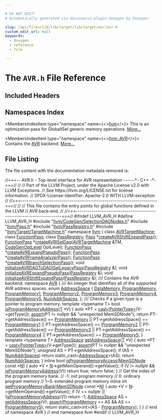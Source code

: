 ```yaml
---

# DO NOT EDIT!
# Automatically generated via docusaurus-plugin-doxygen by Doxygen.

slug: /api/files/lib/lib/target/lib/target/avr/avr-h
custom_edit_url: null
keywords:
  - doxygen
  - reference
  - file

---
```





# The `AVR.h` File Reference

<DoxygenPage pluginConfig={pluginConfig}>



## Included Headers

<IncludesList>
<IncludesListItem
  filePath="llvm/CodeGen/SelectionDAGNodes.h"
  permalink="/docs/api/files/include/include/llvm/include/llvm/codegen/selectiondagnodes-h"
  isLocal="true" />
<IncludesListItem
  filePath="llvm/Pass.h"
  permalink="/docs/api/files/include/include/llvm/pass-h"
  isLocal="true" />
<IncludesListItem
  filePath="llvm/PassRegistry.h"
  permalink="/docs/api/files/include/include/llvm/passregistry-h"
  isLocal="true" />
<IncludesListItem
  filePath="llvm/Target/TargetMachine.h"
  permalink="/docs/api/files/include/include/llvm/include/llvm/target/targetmachine-h"
  isLocal="true" />
</IncludesList>

## Namespaces Index

<MembersIndex>

<MembersIndexItem
  type="namespace"
  name={<><a href="/docs/api/namespaces/llvm">llvm</a></>}>
This is an optimization pass for GlobalISel generic memory operations. <a href="/docs/api/namespaces/llvm/#details">More...</a>
</MembersIndexItem>

<MembersIndexItem
  type="namespace"
  name={<><a href="/docs/api/namespaces/llvm/avr">llvm::AVR</a></>}>
Contains the <a href="/docs/api/namespaces/llvm/avr">AVR</a> backend. <a href="/docs/api/namespaces/llvm/avr/#details">More...</a>
</MembersIndexItem>

</MembersIndex>


## File Listing

The file content with the documentation metadata removed is:

<ProgramListing>

<Link id="l00001" /><CodeLine lineNumber="1"><span class="doxyHighlightComment">//===-- AVR.h - Top-level interface for AVR representation ------&#42;- C++ -&#42;-===//</span></CodeLine>
<Link id="l00002" /><CodeLine lineNumber="2"><span class="doxyHighlightComment">//</span></CodeLine>
<Link id="l00003" /><CodeLine lineNumber="3"><span class="doxyHighlightComment">// Part of the LLVM Project, under the Apache License v2.0 with LLVM Exceptions.</span></CodeLine>
<Link id="l00004" /><CodeLine lineNumber="4"><span class="doxyHighlightComment">// See https://llvm.org/LICENSE.txt for license information.</span></CodeLine>
<Link id="l00005" /><CodeLine lineNumber="5"><span class="doxyHighlightComment">// SPDX-License-Identifier: Apache-2.0 WITH LLVM-exception</span></CodeLine>
<Link id="l00006" /><CodeLine lineNumber="6"><span class="doxyHighlightComment">//</span></CodeLine>
<Link id="l00007" /><CodeLine lineNumber="7"><span class="doxyHighlightComment">//===----------------------------------------------------------------------===//</span></CodeLine>
<Link id="l00008" /><CodeLine lineNumber="8"><span class="doxyHighlightComment">//</span></CodeLine>
<Link id="l00009" /><CodeLine lineNumber="9"><span class="doxyHighlightComment">// This file contains the entry points for global functions defined in the LLVM</span></CodeLine>
<Link id="l00010" /><CodeLine lineNumber="10"><span class="doxyHighlightComment">// AVR back-end.</span></CodeLine>
<Link id="l00011" /><CodeLine lineNumber="11"><span class="doxyHighlightComment">//</span></CodeLine>
<Link id="l00012" /><CodeLine lineNumber="12"><span class="doxyHighlightComment">//===----------------------------------------------------------------------===//</span></CodeLine>
<Link id="l00013" /><CodeLine lineNumber="13"></CodeLine>
<Link id="l00014" /><CodeLine lineNumber="14"><span class="doxyHighlightPreprocessor">#ifndef LLVM&#95;AVR&#95;H</span></CodeLine>
<Link id="l00015" /><CodeLine lineNumber="15"><span class="doxyHighlightPreprocessor">#define LLVM&#95;AVR&#95;H</span></CodeLine>
<Link id="l00016" /><CodeLine lineNumber="16"></CodeLine>
<Link id="l00017" /><CodeLine lineNumber="17"><span class="doxyHighlightPreprocessor">#include &quot;<a href="/docs/api/files/include/include/llvm/include/llvm/codegen/selectiondagnodes-h">llvm/CodeGen/SelectionDAGNodes.h</a>&quot;</span></CodeLine>
<Link id="l00018" /><CodeLine lineNumber="18"><span class="doxyHighlightPreprocessor">#include &quot;<a href="/docs/api/files/include/include/llvm/pass-h">llvm/Pass.h</a>&quot;</span></CodeLine>
<Link id="l00019" /><CodeLine lineNumber="19"><span class="doxyHighlightPreprocessor">#include &quot;<a href="/docs/api/files/include/include/llvm/passregistry-h">llvm/PassRegistry.h</a>&quot;</span></CodeLine>
<Link id="l00020" /><CodeLine lineNumber="20"><span class="doxyHighlightPreprocessor">#include &quot;<a href="/docs/api/files/include/include/llvm/include/llvm/target/targetmachine-h">llvm/Target/TargetMachine.h</a>&quot;</span></CodeLine>
<Link id="l00021" /><CodeLine lineNumber="21"></CodeLine>
<Link id="l00022" /><CodeLine lineNumber="22"><span class="doxyHighlightKeyword">namespace </span><span class="doxyHighlight"><a href="/docs/api/namespaces/llvm">llvm</a> &#123;</span></CodeLine>
<Link id="l00023" /><CodeLine lineNumber="23"></CodeLine>
<Link id="l00024" /><CodeLine lineNumber="24"><span class="doxyHighlightKeyword">class </span><span class="doxyHighlight"><a href="/docs/api/classes/llvm/avrtargetmachine">AVRTargetMachine</a>;</span></CodeLine>
<Link id="l00025" /><CodeLine lineNumber="25"><span class="doxyHighlightKeyword">class </span><span class="doxyHighlight"><a href="/docs/api/classes/llvm/functionpass">FunctionPass</a>;</span></CodeLine>
<Link id="l00026" /><CodeLine lineNumber="26"><span class="doxyHighlightKeyword">class </span><span class="doxyHighlight"><a href="/docs/api/classes/llvm/passregistry">PassRegistry</a>;</span></CodeLine>
<Link id="l00027" /><CodeLine lineNumber="27"></CodeLine>
<Link id="l00028" /><CodeLine lineNumber="28" lineLink="/docs/api/namespaces/llvm/#a9a2d9afb701bf1905a497e1e1977e9df"><span class="doxyHighlight"><a href="/docs/api/classes/llvm/pass">Pass</a> &#42;<a href="/docs/api/namespaces/llvm/#a9a2d9afb701bf1905a497e1e1977e9df">createAVRShiftExpandPass</a>();</span></CodeLine>
<Link id="l00029" /><CodeLine lineNumber="29"><span class="doxyHighlight"><a href="/docs/api/classes/llvm/functionpass">FunctionPass</a> &#42;<a href="/docs/api/namespaces/llvm/#a500e723ac0845880620b1d1008215b86">createAVRISelDag</a>(<a href="/docs/api/classes/llvm/avrtargetmachine">AVRTargetMachine</a> &amp;TM, <a href="/docs/api/namespaces/llvm/#a8ec1bf8d7b792ca9fac56f8514db18d2">CodeGenOptLevel</a> OptLevel);</span></CodeLine>
<Link id="l00030" /><CodeLine lineNumber="30" lineLink="/docs/api/namespaces/llvm/#a6ac9db8a217bf6de3f1f146577061705"><span class="doxyHighlight"><a href="/docs/api/classes/llvm/functionpass">FunctionPass</a> &#42;<a href="/docs/api/namespaces/llvm/#a6ac9db8a217bf6de3f1f146577061705">createAVRExpandPseudoPass</a>();</span></CodeLine>
<Link id="l00031" /><CodeLine lineNumber="31"><span class="doxyHighlight"><a href="/docs/api/classes/llvm/functionpass">FunctionPass</a> &#42;<a href="/docs/api/namespaces/llvm/#a4f4dc0edf4b373c54c0c642de885d576">createAVRFrameAnalyzerPass</a>();</span></CodeLine>
<Link id="l00032" /><CodeLine lineNumber="32" lineLink="/docs/api/namespaces/llvm/#ad00676780dfa36a7d8e8dc36b44d0704"><span class="doxyHighlight"><a href="/docs/api/classes/llvm/functionpass">FunctionPass</a> &#42;<a href="/docs/api/namespaces/llvm/#ad00676780dfa36a7d8e8dc36b44d0704">createAVRBranchSelectionPass</a>();</span></CodeLine>
<Link id="l00033" /><CodeLine lineNumber="33"></CodeLine>
<Link id="l00034" /><CodeLine lineNumber="34" lineLink="/docs/api/namespaces/llvm/#a7f70faf66bb3f65696494f21a4259326"><span class="doxyHighlightKeywordType">void</span><span class="doxyHighlight"> <a href="/docs/api/namespaces/llvm/#a7f70faf66bb3f65696494f21a4259326">initializeAVRDAGToDAGISelLegacyPass</a>(<a href="/docs/api/classes/llvm/passregistry">PassRegistry</a> &amp;);</span></CodeLine>
<Link id="l00035" /><CodeLine lineNumber="35" lineLink="/docs/api/namespaces/llvm/#a16ceb4ec445b9783e0c4d1411876203b"><span class="doxyHighlightKeywordType">void</span><span class="doxyHighlight"> <a href="/docs/api/namespaces/llvm/#a16ceb4ec445b9783e0c4d1411876203b">initializeAVRExpandPseudoPass</a>(<a href="/docs/api/classes/llvm/passregistry">PassRegistry</a> &amp;);</span></CodeLine>
<Link id="l00036" /><CodeLine lineNumber="36" lineLink="/docs/api/namespaces/llvm/#a0a69298bfcafeb8dd0fc830e000f7f1b"><span class="doxyHighlightKeywordType">void</span><span class="doxyHighlight"> <a href="/docs/api/namespaces/llvm/#a0a69298bfcafeb8dd0fc830e000f7f1b">initializeAVRShiftExpandPass</a>(<a href="/docs/api/classes/llvm/passregistry">PassRegistry</a> &amp;);</span></CodeLine>
<Link id="l00037" /><CodeLine lineNumber="37"></CodeLine>
<Link id="l00038" /><CodeLine lineNumber="38"><span class="doxyHighlightComment">/// Contains the AVR backend.</span></CodeLine>
<Link id="l00039" /><CodeLine lineNumber="39" lineLink="/docs/api/namespaces/llvm/avr"><span class="doxyHighlightKeyword">namespace </span><span class="doxyHighlight"><a href="/docs/api/namespaces/llvm/avr">AVR</a> &#123;</span></CodeLine>
<Link id="l00040" /><CodeLine lineNumber="40"></CodeLine>
<Link id="l00041" /><CodeLine lineNumber="41"><span class="doxyHighlightComment">/// An integer that identifies all of the supported AVR address spaces.</span></CodeLine>
<Link id="l00042" /><CodeLine lineNumber="42" lineLink="/docs/api/namespaces/llvm/avr/#ab7fa9bb927a227efb1a38db426c5aaf6"><span class="doxyHighlightKeyword">enum</span><span class="doxyHighlight"> <a href="/docs/api/namespaces/llvm/avr/#ab7fa9bb927a227efb1a38db426c5aaf6">AddressSpace</a> &#123;</span></CodeLine>
<Link id="l00043" /><CodeLine lineNumber="43" lineLink="/docs/api/namespaces/llvm/avr/#ab7fa9bb927a227efb1a38db426c5aaf6a15965363d5b3196779a2758b5f4ea777"><span class="doxyHighlight">  <a href="/docs/api/namespaces/llvm/avr/#ab7fa9bb927a227efb1a38db426c5aaf6a15965363d5b3196779a2758b5f4ea777">DataMemory</a>,</span></CodeLine>
<Link id="l00044" /><CodeLine lineNumber="44" lineLink="/docs/api/namespaces/llvm/avr/#ab7fa9bb927a227efb1a38db426c5aaf6a467a127a5b333ac481886bc438195f39"><span class="doxyHighlight">  <a href="/docs/api/namespaces/llvm/avr/#ab7fa9bb927a227efb1a38db426c5aaf6a467a127a5b333ac481886bc438195f39">ProgramMemory</a>,</span></CodeLine>
<Link id="l00045" /><CodeLine lineNumber="45" lineLink="/docs/api/namespaces/llvm/avr/#ab7fa9bb927a227efb1a38db426c5aaf6a7f665801fc3404179d216811ff0e078e"><span class="doxyHighlight">  <a href="/docs/api/namespaces/llvm/avr/#ab7fa9bb927a227efb1a38db426c5aaf6a7f665801fc3404179d216811ff0e078e">ProgramMemory1</a>,</span></CodeLine>
<Link id="l00046" /><CodeLine lineNumber="46" lineLink="/docs/api/namespaces/llvm/avr/#ab7fa9bb927a227efb1a38db426c5aaf6a50e0252b5e7ef8f8436a17833c68e129"><span class="doxyHighlight">  <a href="/docs/api/namespaces/llvm/avr/#ab7fa9bb927a227efb1a38db426c5aaf6a50e0252b5e7ef8f8436a17833c68e129">ProgramMemory2</a>,</span></CodeLine>
<Link id="l00047" /><CodeLine lineNumber="47" lineLink="/docs/api/namespaces/llvm/avr/#ab7fa9bb927a227efb1a38db426c5aaf6afc31612b630161a10ae6136e5269a838"><span class="doxyHighlight">  <a href="/docs/api/namespaces/llvm/avr/#ab7fa9bb927a227efb1a38db426c5aaf6afc31612b630161a10ae6136e5269a838">ProgramMemory3</a>,</span></CodeLine>
<Link id="l00048" /><CodeLine lineNumber="48" lineLink="/docs/api/namespaces/llvm/avr/#ab7fa9bb927a227efb1a38db426c5aaf6a7c223f9bbe2b2c14ae004a7881ce50b0"><span class="doxyHighlight">  <a href="/docs/api/namespaces/llvm/avr/#ab7fa9bb927a227efb1a38db426c5aaf6a7c223f9bbe2b2c14ae004a7881ce50b0">ProgramMemory4</a>,</span></CodeLine>
<Link id="l00049" /><CodeLine lineNumber="49" lineLink="/docs/api/namespaces/llvm/avr/#ab7fa9bb927a227efb1a38db426c5aaf6ab548472c1931ea8aab10863b9976bbec"><span class="doxyHighlight">  <a href="/docs/api/namespaces/llvm/avr/#ab7fa9bb927a227efb1a38db426c5aaf6ab548472c1931ea8aab10863b9976bbec">ProgramMemory5</a>,</span></CodeLine>
<Link id="l00050" /><CodeLine lineNumber="50" lineLink="/docs/api/namespaces/llvm/avr/#ab7fa9bb927a227efb1a38db426c5aaf6a3fdfc200e0c408e424e4988735b1de58"><span class="doxyHighlight">  <a href="/docs/api/namespaces/llvm/avr/#ab7fa9bb927a227efb1a38db426c5aaf6a3fdfc200e0c408e424e4988735b1de58">NumAddrSpaces</a>,</span></CodeLine>
<Link id="l00051" /><CodeLine lineNumber="51"><span class="doxyHighlight">&#125;;</span></CodeLine>
<Link id="l00052" /><CodeLine lineNumber="52"></CodeLine>
<Link id="l00053" /><CodeLine lineNumber="53"><span class="doxyHighlightComment">/// Checks if a given type is a pointer to program memory.</span></CodeLine>
<Link id="l00054" /><CodeLine lineNumber="54" lineLink="/docs/api/namespaces/llvm/avr/#aaef9228fcde19f54da2a08e85cbb25af"><span class="doxyHighlightKeyword">template</span><span class="doxyHighlight"> &lt;</span><span class="doxyHighlightKeyword">typename</span><span class="doxyHighlight"> T&gt; </span><span class="doxyHighlightKeywordType">bool</span><span class="doxyHighlight"> <a href="/docs/api/namespaces/llvm/avr/#aaef9228fcde19f54da2a08e85cbb25af">isProgramMemoryAddress</a>(<a href="/docs/api/files/lib/lib/target/lib/target/mips/mips16isellowering-cpp/#a0acb682b8260ab1c60b918599864e2e5">T</a> &#42;V) &#123;</span></CodeLine>
<Link id="l00055" /><CodeLine lineNumber="55"><span class="doxyHighlight">  </span><span class="doxyHighlightKeyword">auto</span><span class="doxyHighlight"> &#42;PT = <a href="/docs/api/namespaces/llvm/#ac4fc845f5ed92de63cd4474f128f5fc5">cast&lt;PointerType&gt;</a>(V-&gt;getType());</span></CodeLine>
<Link id="l00056" /><CodeLine lineNumber="56"><span class="doxyHighlight">  <a href="/docs/api/files/lib/lib/target/lib/target/amdgpu/silowercontrolflow-cpp/#a4868c5d81c5ccc98c47aeab6244346a0">assert</a>(PT != </span><span class="doxyHighlightKeyword">nullptr</span><span class="doxyHighlight"> &amp;&amp; </span><span class="doxyHighlightStringLiteral">&quot;unexpected MemSDNode&quot;</span><span class="doxyHighlight">);</span></CodeLine>
<Link id="l00057" /><CodeLine lineNumber="57"><span class="doxyHighlight">  </span><span class="doxyHighlightKeywordFlow">return</span><span class="doxyHighlight"> PT-&gt;getAddressSpace() == <a href="/docs/api/namespaces/llvm/avr/#ab7fa9bb927a227efb1a38db426c5aaf6a467a127a5b333ac481886bc438195f39">ProgramMemory</a> ||</span></CodeLine>
<Link id="l00058" /><CodeLine lineNumber="58"><span class="doxyHighlight">         PT-&gt;getAddressSpace() == <a href="/docs/api/namespaces/llvm/avr/#ab7fa9bb927a227efb1a38db426c5aaf6a7f665801fc3404179d216811ff0e078e">ProgramMemory1</a> ||</span></CodeLine>
<Link id="l00059" /><CodeLine lineNumber="59"><span class="doxyHighlight">         PT-&gt;getAddressSpace() == <a href="/docs/api/namespaces/llvm/avr/#ab7fa9bb927a227efb1a38db426c5aaf6a50e0252b5e7ef8f8436a17833c68e129">ProgramMemory2</a> ||</span></CodeLine>
<Link id="l00060" /><CodeLine lineNumber="60"><span class="doxyHighlight">         PT-&gt;getAddressSpace() == <a href="/docs/api/namespaces/llvm/avr/#ab7fa9bb927a227efb1a38db426c5aaf6afc31612b630161a10ae6136e5269a838">ProgramMemory3</a> ||</span></CodeLine>
<Link id="l00061" /><CodeLine lineNumber="61"><span class="doxyHighlight">         PT-&gt;getAddressSpace() == <a href="/docs/api/namespaces/llvm/avr/#ab7fa9bb927a227efb1a38db426c5aaf6a7c223f9bbe2b2c14ae004a7881ce50b0">ProgramMemory4</a> ||</span></CodeLine>
<Link id="l00062" /><CodeLine lineNumber="62"><span class="doxyHighlight">         PT-&gt;getAddressSpace() == <a href="/docs/api/namespaces/llvm/avr/#ab7fa9bb927a227efb1a38db426c5aaf6ab548472c1931ea8aab10863b9976bbec">ProgramMemory5</a>;</span></CodeLine>
<Link id="l00063" /><CodeLine lineNumber="63"><span class="doxyHighlight">&#125;</span></CodeLine>
<Link id="l00064" /><CodeLine lineNumber="64"></CodeLine>
<Link id="l00065" /><CodeLine lineNumber="65" lineLink="/docs/api/namespaces/llvm/avr/#a72f5caee7436dfc130b92f2545cf727b"><span class="doxyHighlightKeyword">template</span><span class="doxyHighlight"> &lt;</span><span class="doxyHighlightKeyword">typename</span><span class="doxyHighlight"> T&gt; <a href="/docs/api/namespaces/llvm/avr/#ab7fa9bb927a227efb1a38db426c5aaf6">AddressSpace</a> <a href="/docs/api/namespaces/llvm/avr/#a72f5caee7436dfc130b92f2545cf727b">getAddressSpace</a>(<a href="/docs/api/files/lib/lib/target/lib/target/mips/mips16isellowering-cpp/#a0acb682b8260ab1c60b918599864e2e5">T</a> &#42;V) &#123;</span></CodeLine>
<Link id="l00066" /><CodeLine lineNumber="66"><span class="doxyHighlight">  </span><span class="doxyHighlightKeyword">auto</span><span class="doxyHighlight"> &#42;PT = <a href="/docs/api/namespaces/llvm/#ac4fc845f5ed92de63cd4474f128f5fc5">cast&lt;PointerType&gt;</a>(V-&gt;getType());</span></CodeLine>
<Link id="l00067" /><CodeLine lineNumber="67"><span class="doxyHighlight">  <a href="/docs/api/files/lib/lib/target/lib/target/amdgpu/silowercontrolflow-cpp/#a4868c5d81c5ccc98c47aeab6244346a0">assert</a>(PT != </span><span class="doxyHighlightKeyword">nullptr</span><span class="doxyHighlight"> &amp;&amp; </span><span class="doxyHighlightStringLiteral">&quot;unexpected MemSDNode&quot;</span><span class="doxyHighlight">);</span></CodeLine>
<Link id="l00068" /><CodeLine lineNumber="68"><span class="doxyHighlight">  </span><span class="doxyHighlightKeywordType">unsigned</span><span class="doxyHighlight"> AS = PT-&gt;getAddressSpace();</span></CodeLine>
<Link id="l00069" /><CodeLine lineNumber="69"><span class="doxyHighlight">  </span><span class="doxyHighlightKeywordFlow">if</span><span class="doxyHighlight"> (AS &lt; <a href="/docs/api/namespaces/llvm/avr/#ab7fa9bb927a227efb1a38db426c5aaf6a3fdfc200e0c408e424e4988735b1de58">NumAddrSpaces</a>)</span></CodeLine>
<Link id="l00070" /><CodeLine lineNumber="70"><span class="doxyHighlight">    </span><span class="doxyHighlightKeywordFlow">return</span><span class="doxyHighlight"> </span><span class="doxyHighlightKeyword">static&#95;cast&lt;</span><span class="doxyHighlight"><a href="/docs/api/namespaces/llvm/avr/#ab7fa9bb927a227efb1a38db426c5aaf6">AddressSpace</a></span><span class="doxyHighlightKeyword">&gt;</span><span class="doxyHighlight">(AS);</span></CodeLine>
<Link id="l00071" /><CodeLine lineNumber="71"><span class="doxyHighlight">  </span><span class="doxyHighlightKeywordFlow">return</span><span class="doxyHighlight"> <a href="/docs/api/namespaces/llvm/avr/#ab7fa9bb927a227efb1a38db426c5aaf6a3fdfc200e0c408e424e4988735b1de58">NumAddrSpaces</a>;</span></CodeLine>
<Link id="l00072" /><CodeLine lineNumber="72"><span class="doxyHighlight">&#125;</span></CodeLine>
<Link id="l00073" /><CodeLine lineNumber="73"></CodeLine>
<Link id="l00074" /><CodeLine lineNumber="74" lineLink="/docs/api/namespaces/llvm/avr/#a2c128ac074d92126c8983e21aadbd9e4"><span class="doxyHighlightKeyword">inline</span><span class="doxyHighlight"> </span><span class="doxyHighlightKeywordType">bool</span><span class="doxyHighlight"> <a href="/docs/api/namespaces/llvm/avr/#a2c128ac074d92126c8983e21aadbd9e4">isProgramMemoryAccess</a>(<a href="/docs/api/classes/llvm/memsdnode">MemSDNode</a> </span><span class="doxyHighlightKeyword">const</span><span class="doxyHighlight"> &#42;<a href="/docs/api/files/lib/lib/support/regcomp-c/#a0240ac851181b84ac374872dc5434ee4">N</a>) &#123;</span></CodeLine>
<Link id="l00075" /><CodeLine lineNumber="75"><span class="doxyHighlight">  </span><span class="doxyHighlightKeyword">auto</span><span class="doxyHighlight"> &#42;V = <a href="/docs/api/files/lib/lib/support/regcomp-c/#a0240ac851181b84ac374872dc5434ee4">N</a>-&gt;getMemOperand()-&gt;getValue();</span></CodeLine>
<Link id="l00076" /><CodeLine lineNumber="76"><span class="doxyHighlight">  </span><span class="doxyHighlightKeywordFlow">if</span><span class="doxyHighlight"> (V != </span><span class="doxyHighlightKeyword">nullptr</span><span class="doxyHighlight"> &amp;&amp; <a href="/docs/api/namespaces/llvm/avr/#aaef9228fcde19f54da2a08e85cbb25af">isProgramMemoryAddress</a>(V))</span></CodeLine>
<Link id="l00077" /><CodeLine lineNumber="77"><span class="doxyHighlight">    </span><span class="doxyHighlightKeywordFlow">return</span><span class="doxyHighlight"> </span><span class="doxyHighlightKeyword">true</span><span class="doxyHighlight">;</span></CodeLine>
<Link id="l00078" /><CodeLine lineNumber="78"><span class="doxyHighlight">  </span><span class="doxyHighlightKeywordFlow">return</span><span class="doxyHighlight"> </span><span class="doxyHighlightKeyword">false</span><span class="doxyHighlight">;</span></CodeLine>
<Link id="l00079" /><CodeLine lineNumber="79"><span class="doxyHighlight">&#125;</span></CodeLine>
<Link id="l00080" /><CodeLine lineNumber="80"></CodeLine>
<Link id="l00081" /><CodeLine lineNumber="81"><span class="doxyHighlightComment">// Get the index of the program memory bank.</span></CodeLine>
<Link id="l00082" /><CodeLine lineNumber="82"><span class="doxyHighlightComment">//  -1: not program memory</span></CodeLine>
<Link id="l00083" /><CodeLine lineNumber="83"><span class="doxyHighlightComment">//   0: ordinary program memory</span></CodeLine>
<Link id="l00084" /><CodeLine lineNumber="84"><span class="doxyHighlightComment">// 1~5: extended program memory</span></CodeLine>
<Link id="l00085" /><CodeLine lineNumber="85" lineLink="/docs/api/namespaces/llvm/avr/#aaa04c08d1a30024d2dc3de761ff3167d"><span class="doxyHighlightKeyword">inline</span><span class="doxyHighlight"> </span><span class="doxyHighlightKeywordType">int</span><span class="doxyHighlight"> <a href="/docs/api/namespaces/llvm/avr/#aaa04c08d1a30024d2dc3de761ff3167d">getProgramMemoryBank</a>(<a href="/docs/api/classes/llvm/memsdnode">MemSDNode</a> </span><span class="doxyHighlightKeyword">const</span><span class="doxyHighlight"> &#42;<a href="/docs/api/files/lib/lib/support/regcomp-c/#a0240ac851181b84ac374872dc5434ee4">N</a>) &#123;</span></CodeLine>
<Link id="l00086" /><CodeLine lineNumber="86"><span class="doxyHighlight">  </span><span class="doxyHighlightKeyword">auto</span><span class="doxyHighlight"> &#42;V = <a href="/docs/api/files/lib/lib/support/regcomp-c/#a0240ac851181b84ac374872dc5434ee4">N</a>-&gt;getMemOperand()-&gt;getValue();</span></CodeLine>
<Link id="l00087" /><CodeLine lineNumber="87"><span class="doxyHighlight">  </span><span class="doxyHighlightKeywordFlow">if</span><span class="doxyHighlight"> (V == </span><span class="doxyHighlightKeyword">nullptr</span><span class="doxyHighlight"> || !<a href="/docs/api/namespaces/llvm/avr/#aaef9228fcde19f54da2a08e85cbb25af">isProgramMemoryAddress</a>(V))</span></CodeLine>
<Link id="l00088" /><CodeLine lineNumber="88"><span class="doxyHighlight">    </span><span class="doxyHighlightKeywordFlow">return</span><span class="doxyHighlight"> -1;</span></CodeLine>
<Link id="l00089" /><CodeLine lineNumber="89"><span class="doxyHighlight">  <a href="/docs/api/namespaces/llvm/avr/#ab7fa9bb927a227efb1a38db426c5aaf6">AddressSpace</a> AS = <a href="/docs/api/namespaces/llvm/avr/#a72f5caee7436dfc130b92f2545cf727b">getAddressSpace</a>(V);</span></CodeLine>
<Link id="l00090" /><CodeLine lineNumber="90"><span class="doxyHighlight">  <a href="/docs/api/files/lib/lib/target/lib/target/amdgpu/silowercontrolflow-cpp/#a4868c5d81c5ccc98c47aeab6244346a0">assert</a>(<a href="/docs/api/namespaces/llvm/avr/#ab7fa9bb927a227efb1a38db426c5aaf6a467a127a5b333ac481886bc438195f39">ProgramMemory</a> &lt;= AS &amp;&amp; AS &lt;= <a href="/docs/api/namespaces/llvm/avr/#ab7fa9bb927a227efb1a38db426c5aaf6ab548472c1931ea8aab10863b9976bbec">ProgramMemory5</a>);</span></CodeLine>
<Link id="l00091" /><CodeLine lineNumber="91"><span class="doxyHighlight">  </span><span class="doxyHighlightKeywordFlow">return</span><span class="doxyHighlight"> </span><span class="doxyHighlightKeyword">static&#95;cast&lt;</span><span class="doxyHighlightKeywordType">int</span><span class="doxyHighlightKeyword">&gt;</span><span class="doxyHighlight">(AS - <a href="/docs/api/namespaces/llvm/avr/#ab7fa9bb927a227efb1a38db426c5aaf6a467a127a5b333ac481886bc438195f39">ProgramMemory</a>);</span></CodeLine>
<Link id="l00092" /><CodeLine lineNumber="92"><span class="doxyHighlight">&#125;</span></CodeLine>
<Link id="l00093" /><CodeLine lineNumber="93"></CodeLine>
<Link id="l00094" /><CodeLine lineNumber="94"><span class="doxyHighlight">&#125; </span><span class="doxyHighlightComment">// end of namespace AVR</span></CodeLine>
<Link id="l00095" /><CodeLine lineNumber="95"></CodeLine>
<Link id="l00096" /><CodeLine lineNumber="96"><span class="doxyHighlight">&#125; </span><span class="doxyHighlightComment">// end namespace llvm</span></CodeLine>
<Link id="l00097" /><CodeLine lineNumber="97"></CodeLine>
<Link id="l00098" /><CodeLine lineNumber="98"><span class="doxyHighlightPreprocessor">#endif </span><span class="doxyHighlightComment">// LLVM&#95;AVR&#95;H</span></CodeLine>

</ProgramListing>


</DoxygenPage>
